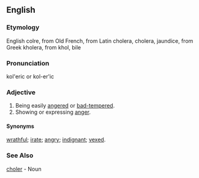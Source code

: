 ==English==
===Etymology===
English colre, from Old French, from Latin cholera, cholera, jaundice, from Greek kholera, from khol, bile

===Pronunciation===
kol'eric or kol-er'ic

===Adjective===
# Being easily [[angered]] or [[bad-tempered]].
# Showing or expressing [[anger]].


====Synonyms====
[[wrathful]]; [[irate]]; [[angry]]; [[indignant]]; [[vexed]].

===See Also===
[[choler]] - Noun